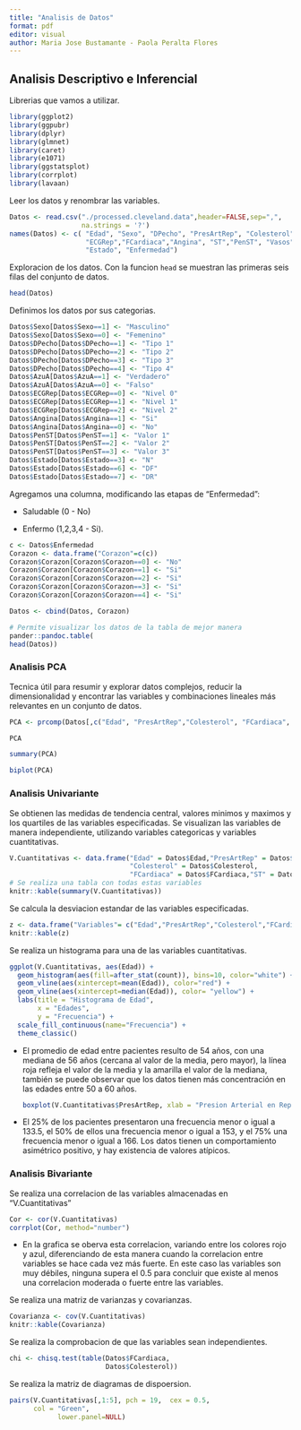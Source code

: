 ```yaml
---
title: "Analisis de Datos"
format: pdf
editor: visual
author: Maria Jose Bustamante - Paola Peralta Flores
---
```


## Analisis Descriptivo e Inferencial

Librerias que vamos a utilizar.

```r
library(ggplot2)
library(ggpubr)
library(dplyr)
library(glmnet) 
library(caret) 
library(e1071) 
library(ggstatsplot)
library(corrplot)
library(lavaan)
```

Leer los datos y renombrar las variables.

```r
Datos <- read.csv("./processed.cleveland.data",header=FALSE,sep=",",
                  na.strings = '?')
names(Datos) <- c( "Edad", "Sexo", "DPecho", "PresArtRep", "Colesterol","AzuA", 
                   "ECGRep","FCardiaca","Angina", "ST","PenST", "Vasos", 
                   "Estado", "Enfermedad")
```

Exploracion de los datos. Con la funcion `head` se muestran las primeras seis filas del conjunto de datos.

```r
head(Datos)
```

Definimos los datos por sus categorias.

```r
Datos$Sexo[Datos$Sexo==1] <- "Masculino"
Datos$Sexo[Datos$Sexo==0] <- "Femenino"
Datos$DPecho[Datos$DPecho==1] <- "Tipo 1"
Datos$DPecho[Datos$DPecho==2] <- "Tipo 2"
Datos$DPecho[Datos$DPecho==3] <- "Tipo 3"
Datos$DPecho[Datos$DPecho==4] <- "Tipo 4"
Datos$AzuA[Datos$AzuA==1] <- "Verdadero"
Datos$AzuA[Datos$AzuA==0] <- "Falso"
Datos$ECGRep[Datos$ECGRep==0] <- "Nivel 0"
Datos$ECGRep[Datos$ECGRep==1] <- "Nivel 1"
Datos$ECGRep[Datos$ECGRep==2] <- "Nivel 2"
Datos$Angina[Datos$Angina==1] <- "Si"
Datos$Angina[Datos$Angina==0] <- "No"
Datos$PenST[Datos$PenST==1] <- "Valor 1"
Datos$PenST[Datos$PenST==2] <- "Valor 2"
Datos$PenST[Datos$PenST==3] <- "Valor 3"
Datos$Estado[Datos$Estado==3] <- "N"
Datos$Estado[Datos$Estado==6] <- "DF"
Datos$Estado[Datos$Estado==7] <- "DR"
```

Agregamos una columna, modificando las etapas de "Enfermedad":

-   Saludable (0 - No)

-   Enfermo (1,2,3,4 - Si).

```r
c <- Datos$Enfermedad
Corazon <- data.frame("Corazon"=c(c))
Corazon$Corazon[Corazon$Corazon==0] <- "No"
Corazon$Corazon[Corazon$Corazon==1] <- "Si"
Corazon$Corazon[Corazon$Corazon==2] <- "Si"
Corazon$Corazon[Corazon$Corazon==3] <- "Si"
Corazon$Corazon[Corazon$Corazon==4] <- "Si"

Datos <- cbind(Datos, Corazon)

# Permite visualizar los datos de la tabla de mejor manera
pander::pandoc.table(
head(Datos)) 
```

### Analisis PCA 

Tecnica útil para resumir y explorar datos complejos, reducir la dimensionalidad y encontrar las variables y combinaciones lineales más relevantes en un conjunto de datos.

```r
PCA <- prcomp(Datos[,c("Edad", "PresArtRep","Colesterol", "FCardiaca", "ST")])

PCA

summary(PCA)

biplot(PCA)
```

### Analisis Univariante

Se obtienen las medidas de tendencia central, valores minimos y maximos y los quartiles de las variables especificadas. Se visualizan las variables de manera independiente, utilizando variables categoricas y variables cuantitativas.

```r
V.Cuantitativas <- data.frame("Edad" = Datos$Edad,"PresArtRep" = Datos$PresArtRep,
                              "Colesterol" = Datos$Colesterol,
                              "FCardiaca" = Datos$FCardiaca,"ST" = Datos$ST)
# Se realiza una tabla con todas estas variables
knitr::kable(summary(V.Cuantitativas))
```

Se calcula la desviacion estandar de las variables especificadas.

```r
z <- data.frame("Variables"= c("Edad","PresArtRep","Colesterol","FCardiaca","ST"),"Desv Est"= c(sqrt(var(Datos$Edad)),sqrt(var(Datos$PresArtRep)),sqrt(var(Datos$Colesterol)),sqrt(var(Datos$FCardiaca)),sqrt(var(Datos$ST))))
knitr::kable(z)
```

Se realiza un histograma para una de las variables cuantitativas.

```r
ggplot(V.Cuantitativas, aes(Edad)) + 
  geom_histogram(aes(fill=after_stat(count)), bins=10, color="white") +
  geom_vline(aes(xintercept=mean(Edad)), color="red") +
  geom_vline(aes(xintercept=median(Edad)), color= "yellow") +
  labs(title = "Histograma de Edad",
       x = "Edades",
       y = "Frecuencia") +
  scale_fill_continuous(name="Frecuencia") +
  theme_classic()
```

-   El promedio de edad entre pacientes resulto de 54 años, con una mediana de 56 años (cercana al valor de la media, pero mayor), la línea roja refleja el valor de la media y la amarilla el valor de la mediana, también se puede observar que los datos tienen más concentración en las edades entre 50 a 60 años.

    ```r
    boxplot(V.Cuantitativas$PresArtRep, xlab = "Presion Arterial en Reposo (mmHg) ",col = "lightgreen",bg = 'transparent',horizontal = T)
    ```

-   El 25% de los pacientes presentaron una frecuencia menor o igual a 133.5, el 50% de ellos una frecuencia menor o igual a 153, y el 75% una frecuencia menor o igual a 166. Los datos tienen un comportamiento asimétrico positivo, y hay existencia de valores atípicos.

### Analisis Bivariante

Se realiza una correlacion de las variables almacenadas en "V.Cuantitativas"

```r
Cor <- cor(V.Cuantitativas)
corrplot(Cor, method="number")
```

-   En la grafica se oberva esta correlacion, variando entre los colores rojo y azul, diferenciando de esta manera cuando la correlacion entre variables se hace cada vez más fuerte. En este caso las variables son muy débiles, ninguna supera el 0.5 para concluir que existe al menos una correlacion moderada o fuerte entre las variables.

Se realiza una matriz de varianzas y covarianzas.

```r
Covarianza <- cov(V.Cuantitativas)
knitr::kable(Covarianza)
```

Se realiza la comprobacion de que las variables sean independientes.

```r
chi <- chisq.test(table(Datos$FCardiaca,
                        Datos$Colesterol))

```

Se realiza la matriz de diagramas de dispoersion.

```r
pairs(V.Cuantitativas[,1:5], pch = 19,  cex = 0.5,
      col = "Green",
            lower.panel=NULL)
```
